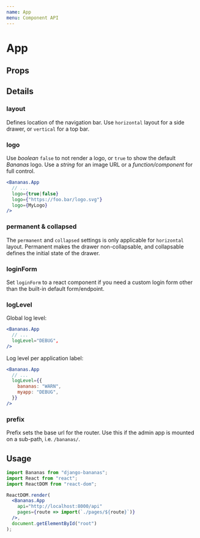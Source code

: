 ```yaml
---
name: App
menu: Component API
---
```



# App

## Props

<Props of={App} />

## Details

### layout

Defines location of the navigation bar. Use `horizontal` layout for a side drawer, or `vertical` for a top bar.

### logo
Use *boolean* `false` to not render a logo, or `true` to show the default *Bananas* logo.
Use a *string* for an image URL or a *function/component* for full control.

``` jsx
<Bananas.App
  // ...
  logo={true|false}
  logo={"https://foo.bar/logo.svg"}
  logo={MyLogo}
/>
```

### permanent & collapsed
The `permanent` and `collapsed` settings is only applicable for `horizontal` layout. Permanent makes the drawer non-collapsable, and collapsable defines the initial state of the drawer.

### loginForm
Set `loginForm` to a react component if you need a custom login form other than the built-in default form/endpoint.

### logLevel
Global log level:
``` jsx
<Bananas.App
  // ...
  logLevel="DEBUG",
/>
```

Log level per application label:
``` jsx
<Bananas.App
  // ...
  logLevel={{
    bananas: "WARN",
    myapp: "DEBUG",
  }}
/>
```

### prefix
Prefix sets the base url for the router. Use this if the admin app is mounted on a sub-path, i.e. `/bananas/`.

## Usage

```jsx
import Bananas from "django-bananas";
import React from "react";
import ReactDOM from "react-dom";

ReactDOM.render(
  <Bananas.App
    api="http://localhost:8000/api"
    pages={route => import(`./pages/${route}`)}
  />,
  document.getElementById("root")
);
```
